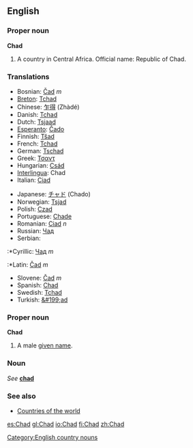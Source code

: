 ==English==
===Proper noun===
'''Chad'''

#A country in Central Africa. Official name: Republic of Chad.

===Translations===
{{top}}
*Bosnian: [[Čad]] ''m''
*[[Breton]]: [[Tchad]]
*Chinese: [[乍得]] (Zhàdé)
*Danish: [[Tchad]]
*Dutch: [[Tsjaad]]
*[[Esperanto]]: [[Ĉado]]
*Finnish: [[Tšad]]
*French: [[Tchad]]
*German: [[Tschad]]
*Greek: [[Τσαντ]]
*Hungarian: [[Csád]]
*[[Interlingua]]: Chad
*Italian: [[Ciad]]
{{mid}}
*Japanese: [[チャド]] (Chado)
*Norwegian: [[Tsjad]]
*Polish: [[Czad]]
*Portuguese: [[Chade]]
*Romanian: [[Ciad]] ''n''
*Russian: [[Чад]]
*Serbian:
:*Cyrillic: [[Чад]] ''m''
:*Latin: [[Čad]] ''m''
*Slovene: [[Čad]] ''m''
*Spanish: [[Chad]]
*Swedish: [[Tchad]]
*Turkish: [[&#199;ad]]
{{bottom}}

===Proper noun===
'''Chad'''

#A male [[given name]].

===Noun===
''See'' '''[[chad]]'''

===See also===
*[[Countries of the world]]

[[Category:English country nouns]]
[[es:Chad]]
[[gl:Chad]]
[[io:Chad]]
[[fi:Chad]]
[[zh:Chad]]